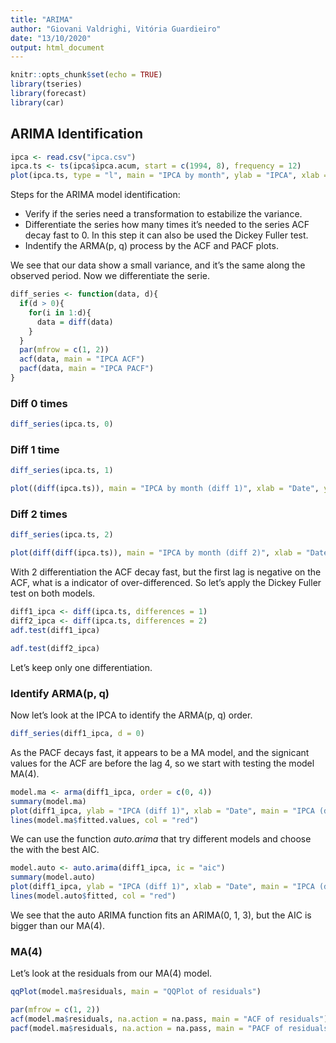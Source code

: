 ```yaml
---
title: "ARIMA"
author: "Giovani Valdrighi, Vitória Guardieiro"
date: "13/10/2020"
output: html_document
---
```


```r
knitr::opts_chunk$set(echo = TRUE)
library(tseries)
library(forecast)
library(car)
```

## ARIMA Identification

```r
ipca <- read.csv("ipca.csv")
ipca.ts <- ts(ipca$ipca.acum, start = c(1994, 8), frequency = 12)
plot(ipca.ts, type = "l", main = "IPCA by month", ylab = "IPCA", xlab = "Date")
```

Steps for the ARIMA model identification:

  - Verify if the series need a transformation to estabilize the variance.
  - Differentiate the series how many times it's needed to the series ACF decay fast to 0. In this step it can also be used the Dickey Fuller test.
  - Indentify the ARMA(p, q) process by the ACF and PACF plots.

We see that our data show a small variance, and it's the same along the observed period. Now we differentiate the serie.

```r
diff_series <- function(data, d){
  if(d > 0){
    for(i in 1:d){
      data = diff(data)
    }
  }
  par(mfrow = c(1, 2))
  acf(data, main = "IPCA ACF")
  pacf(data, main = "IPCA PACF")
}
```

### Diff 0 times

```r
diff_series(ipca.ts, 0)
```

### Diff 1 time

```r
diff_series(ipca.ts, 1)
```
```r
plot((diff(ipca.ts)), main = "IPCA by month (diff 1)", xlab = "Date", ylab = "IPCA (diff 1)")
```



### Diff 2 times

```r
diff_series(ipca.ts, 2)
```

```r
plot(diff(diff(ipca.ts)), main = "IPCA by month (diff 2)", xlab = "Date", ylab = "IPCA (diff 2)")
```

With 2 differentiation the ACF decay fast, but the first lag is negative on the ACF, what is a indicator of over-differenced. So let's apply the Dickey Fuller test on both models.

```r
diff1_ipca <- diff(ipca.ts, differences = 1)
diff2_ipca <- diff(ipca.ts, differences = 2)
adf.test(diff1_ipca)
```

```r
adf.test(diff2_ipca)
```

Let's keep only one differentiation.

### Identify ARMA(p, q)

Now let's look at the IPCA to identify the ARMA(p, q) order.

```r
diff_series(diff1_ipca, d = 0)
```

As the PACF decays fast, it appears to be a MA model, and the signicant values for the ACF are before the lag 4, so we start with testing the model MA(4).

```r
model.ma <- arma(diff1_ipca, order = c(0, 4)) 
summary(model.ma)
plot(diff1_ipca, ylab = "IPCA (diff 1)", xlab = "Date", main = "IPCA (diff 1) MA(4)")
lines(model.ma$fitted.values, col = "red")
```

We can use the function _auto.arima_ that try different models and choose the with the best AIC.

```r
model.auto <- auto.arima(diff1_ipca, ic = "aic")
summary(model.auto)
plot(diff1_ipca, ylab = "IPCA (diff 1)", xlab = "Date", main = "IPCA (diff 1) ARIMA(0, 1, 3)")
lines(model.auto$fitted, col = "red")
```

We see that the auto ARIMA function fits an ARIMA(0, 1, 3), but the AIC is bigger than our MA(4).

### MA(4)

Let's look at the residuals from our MA(4) model.

```r
qqPlot(model.ma$residuals, main = "QQPlot of residuals")
```

```r
par(mfrow = c(1, 2))
acf(model.ma$residuals, na.action = na.pass, main = "ACF of residuals")
pacf(model.ma$residuals, na.action = na.pass, main = "PACF of residuals")
```

